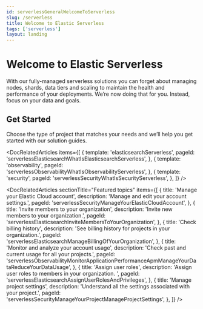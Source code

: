 ```yaml
---
id: serverlessGeneralWelcomeToServerless
slug: /serverless
title: Welcome to Elastic Serverless
tags: ['serverless']
layout: landing
---
```


# Welcome to Elastic Serverless

With our fully-managed serverless solutions you can forget about managing nodes, shards, data tiers and scaling to maintain the health and performance of your deployments. We’re now doing that for you. Instead, focus on your data and goals.

## Get Started

Choose the type of project that matches your needs and we’ll help you get started with our solution guides.

<DocRelatedArticles
  items={[
    {
      template: 'elasticsearchServerless',
      pageId: 'serverlessElasticsearchWhatIsElasticsearchServerless',
    },
    {
      template: 'observability',
      pageId: 'serverlessObservabilityWhatIsObservabilityServerless',
    },
    {
      template: 'security',
      pageId: 'serverlessSecurityWhatIsSecurityServerless',
    },
  ]}
/>

<DocRelatedArticles
  sectionTitle="Featured topics"
  items={[
    {
      title: 'Manage your Elastic Cloud account',
      description: 'Manage and edit your account settings.',
      pageId: 'serverlessSecurityManageYourElasticCloudAccount',
    },
    {
      title: 'Invite members to your organization',
      description: 'Invite new members to your organization.',
      pageId:
        'serverlessElasticsearchInviteMembersToYourOrganization',
    },
    {
      title: 'Check billing history',
      description: 'See billing history for projects in your organization.',
      pageId: 'serverlessElasticsearchManageBillingOfYourOrganization',
    },
    {
      title: 'Monitor and analyze your account usage',
      description: 'Check past and current usage for all your projects.',
      pageId:
        'serverlessObservabilityMonitorApplicationPerformanceApmManageYourDataReduceYourDataUsage',
    },
    {
      title: 'Assign user roles',
      description: 'Assign user roles to members in your organization. ',
      pageId:
        'serverlessElasticsearchAssignUserRolesAndPrivileges',
    },
    {
      title: 'Manage project settings',
      description: 'Understand all the settings associated with your project.',
      pageId: 'serverlessSecurityManageYourProjectManageProjectSettings',
    },
  ]}
/>

